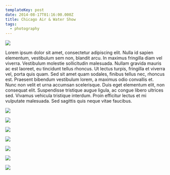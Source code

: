 ```yaml
---
templateKey: post
date: 2014-08-17T01:16:00.000Z
title: Chicago Air & Water Show
tags:
  - photography
---
```

![](../../static/assets/20140817-IMG_5108.jpg)

Lorem ipsum dolor sit amet, consectetur adipiscing elit. Nulla id sapien elementum, vestibulum sem non, blandit arcu. In maximus fringilla diam vel viverra. Vestibulum molestie sollicitudin malesuada. Nullam gravida mauris ac est laoreet, eu tincidunt tellus rhoncus. Ut lectus turpis, fringilla et viverra vel, porta quis quam. Sed sit amet quam sodales, finibus tellus nec, rhoncus est. Praesent bibendum vestibulum lorem, a maximus odio convallis et. Nunc non velit et urna accumsan scelerisque. Duis eget elementum elit, non consequat elit. Suspendisse tristique augue ligula, ac congue libero ultrices sed. Vivamus vehicula tristique interdum. Proin efficitur lectus et mi vulputate malesuada. Sed sagittis quis neque vitae faucibus.

![](../../static/assets/20140817-IMG_5008.jpg)

![](../../static/assets/20140817-IMG_5011.jpg)

![](../../static/assets/20140817-IMG_5014.jpg)

![](../../static/assets/20140817-IMG_5019.jpg)

![](../../static/assets/20140817-IMG_5036.jpg)

![](../../static/assets/20140817-IMG_5044.jpg)

![](../../static/assets/20140817-IMG_5084.jpg)
